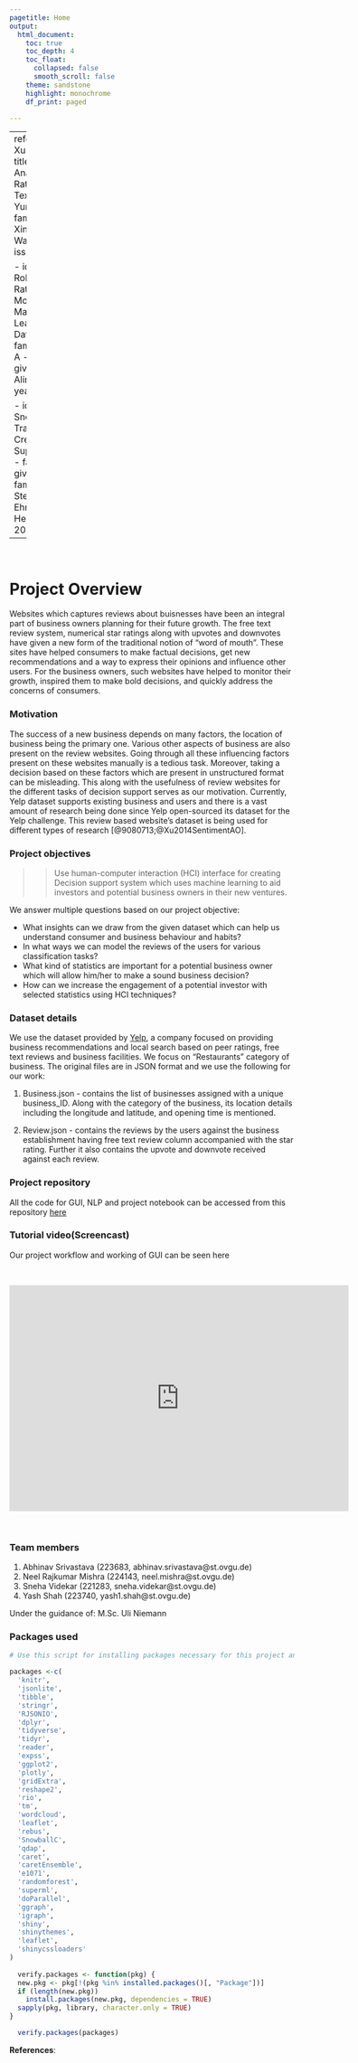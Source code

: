---
pagetitle: Home 
output:
  html_document: 
    toc: true
    toc_depth: 4
    toc_float: 
      collapsed: false
      smooth_scroll: false
    theme: sandstone
    highlight: monochrome
    df_print: paged

---

---
references:
  - id: Xu2014SentimentAO
    title: Sentiment Analysis of Yelp ‘ s Ratings Based on Text
    author:
    - family: Yun
      given: Xu
    - family: Wu
      given: Xinhui
    - family: Wang
      given: Qinxia
    issued:
      year: 2014
  
  - id: 9080713
    title: Robust Review Rating Prediction Model based on Machine and Deep Learning Yelp Dataset
    author:
    - family: Rafay
      given: A
    - family: Suleman
      given: M
    - family: Alim
      given: A
    issued:
      year: 2020
      
  - id: snorkel
    title: Snorkel Rapid Training Data Creation with Weak Supervision
    author:
    - family: Ratner
      given: Alexander 
    - family: Bach
      given: Stephen H
    - family: Ehrenberg
      given: Henry
    issued:
      year: 2017
    
---

&nbsp;
&nbsp;
&nbsp;  

# Project Overview

Websites which captures reviews about buisnesses have been an integral part of business owners planning for their future growth. The free text review system, numerical star ratings along with upvotes and downvotes have given a new form of the traditional notion of “word of mouth”. These sites have helped consumers to make factual decisions, get new recommendations and a way to express their opinions and influence other users. For the business owners, such websites have helped to monitor their growth, inspired them to make bold decisions, and quickly address the concerns of consumers.

### <span class="header">Motivation</span>

The success of a new business depends on many factors, the location of business being the primary one. Various other aspects of business are also present on the review websites. Going through all these influencing factors present on these websites manually is a tedious task. Moreover, taking a decision based on these factors which are present in unstructured format can be misleading. This along with the usefulness of review websites for the different tasks of decision support serves as our motivation. Currently, Yelp dataset supports existing business and users and there is a vast amount of research being done since Yelp open-sourced its dataset for the Yelp challenge. This review based website’s dataset is being used for different types of research [@9080713;@Xu2014SentimentAO].


### <span class="header"> Project objectives</span>

>>Use human-computer interaction (HCI) interface for creating Decision support system which uses machine learning to aid investors and potential business owners in their new ventures.

We answer multiple questions based on our project objective:

* What insights can we draw from the given dataset which can help us understand consumer and business behaviour and habits?
* In what ways we can model the reviews of the users for various classification tasks?
* What kind of statistics are important for a potential business owner which will allow   him/her to make a sound business decision?
* How can we increase the engagement of a potential investor with selected statistics using HCI techniques?

### <span class="header"> Dataset details</span>

We use the dataset provided by [Yelp](https://www.yelp.com/dataset){target="_blank"}, a company focused on providing business recommendations and local search based on peer ratings, free text reviews and business facilities. We focus on "Restaurants" category of business. The original files are in JSON format and we use the following for our work:

1. Business.json - contains the list of businesses assigned with a unique business_ID. Along with the category of the business, its location details including the longitude and latitude, and opening time is mentioned.

2. Review.json - contains the reviews by the users against the business establishment having free text review column accompanied with the star rating. Further it also contains the upvote and downvote received against each review.

### <span class="header"> Project repository</span>

All the code for GUI, NLP and project notebook can be accessed from this repository [here](https://github.com/n-e-e-l/Team-Rocket){target="_blank"}

### <span class="header"> Tutorial video(Screencast)</span>

Our project workflow and working of GUI can be seen here

&nbsp;

<iframe style="display: block; margin-left: auto; margin-right: auto;" 
width=600 height=400 src="https://www.youtube.com/embed/mAepQKD-kFY"
  frameborder="0" allowfullscreen></iframe>

&nbsp;


### <span class="header"> Team members</span>

1. Abhinav Srivastava (223683, abhinav.srivastava@st.ovgu.de)
2. Neel Rajkumar Mishra (224143, neel.mishra@st.ovgu.de)
3. Sneha Videkar (221283, sneha.videkar@st.ovgu.de)
4. Yash Shah (223740, yash1.shah@st.ovgu.de)

Under the guidance of: M.Sc. Uli Niemann

### <span class="header"> Packages used</span>

```{r pkg,include=TRUE,eval=FALSE, warning=FALSE, message=FALSE}
# Use this script for installing packages necessary for this project and loading them

packages <-c(
  'knitr',
  'jsonlite',
  'tibble',
  'stringr',
  'RJSONIO',
  'dplyr',
  'tidyverse',
  'tidyr',
  'reader',
  'expss',
  'ggplot2',
  'plotly',
  'gridExtra',
  'reshape2',
  'rio',
  'tm',
  'wordcloud',
  'leaflet',
  'rebus',
  'SnowballC',
  'qdap',
  'caret',
  'caretEnsemble',
  'e1071',
  'randomforest',
  'superml',
  'doParallel',
  'ggraph',
  'igraph',
  'shiny',
  'shinythemes',
  'leaflet',
  'shinycssloaders'
)
  
  verify.packages <- function(pkg) {
  new.pkg <- pkg[!(pkg %in% installed.packages()[, "Package"])]
  if (length(new.pkg))
    install.packages(new.pkg, dependencies = TRUE)
  sapply(pkg, library, character.only = TRUE)
}

  verify.packages(packages)


```



__References__:
